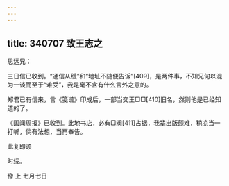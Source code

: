 ```yaml
---
---
---
```

title: 340707 致王志之
---




思远兄：

三日信已收到。“通信从缓”和“地址不随便告诉”[409]，是两件事，不知兄何以混为一谈而至于“难受”，我是毫不含有什么言外之意的。

郑君已有信来，言《笺谱》印成后，一部当交王□□[410]旧名，然则他是已经知道的了。

《国闻周报》已收到。此地书店，必有□阀[411]占据，我辈出版颇难，稍凉当一打听，倘有法想，当再奉告。

此复即颂

时绥。

豫 上 七月七日